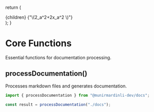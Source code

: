
  return (
    <MathJaxContext>
      <div>
        {children}
        <MathJax>{"\\(2_a^2+2x_a^2 \\)"}</MathJax>
      </div>
    </MathJaxContext>
  );
}

# Core Functions

Essential functions for documentation processing.

## processDocumentation()

Processes markdown files and generates documentation.

```javascript
import { processDocumentation } from "@munirmardinli-dev/docs";

const result = processDocumentation("./docs");
